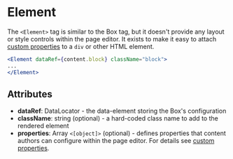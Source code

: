# Element

The `<Element>` tag is similar to the Box tag, but it doesn't provide any layout or style controls within the page editor. It exists to make it easy to attach [custom properties](/docs/studio/developers/features/properties) to a `div` or other HTML element.

```jsx
<Element dataRef={content.block} className="block">
...
</Element>
```

## Attributes

* **dataRef**: DataLocator - the data-element storing the Box's configuration
* **className**: string (optional) - a hard-coded class name to add to the rendered element
* **properties**: Array `<[object]>` (optional) - defines properties that content authors can configure within the page editor. For details see [custom properties](/docs/studio/developers/features/properties).
